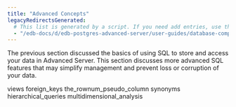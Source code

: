 ```yaml
---
title: "Advanced Concepts"
legacyRedirectsGenerated:
  # This list is generated by a script. If you need add entries, use the `legacyRedirects` key.
  - "/edb-docs/d/edb-postgres-advanced-server/user-guides/database-compatibility-for-oracle-developers-guide/9.6/Database_Compatibility_for_Oracle_Developers_Guide_v9.6.1.018.html"
---
```


<div id="advanced_concepts" class="registered_link"></div>

The previous section discussed the basics of using SQL to store and access your data in Advanced Server. This section discusses more advanced SQL features that may simplify management and prevent loss or corruption of your data.

<div class="toctree" maxdepth="3">

views foreign_keys the_rownum_pseudo_column synonyms hierarchical_queries multidimensional_analysis

</div>
